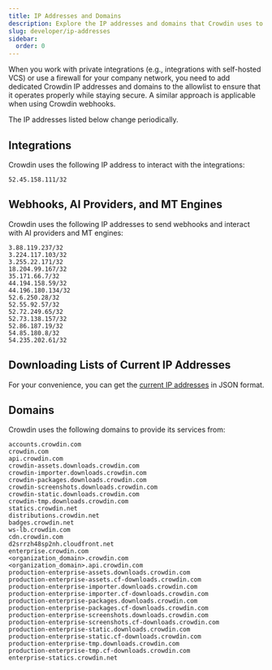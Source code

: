 ```yaml
---
title: IP Addresses and Domains
description: Explore the IP addresses and domains that Crowdin uses to interact with its services
slug: developer/ip-addresses
sidebar:
  order: 0
---
```



When you work with private integrations (e.g., integrations with self-hosted VCS) or use a firewall for your company network, you need to add dedicated Crowdin IP addresses and domains to the allowlist to ensure that it operates properly while staying secure. A similar approach is applicable when using Crowdin webhooks.

<Aside type="caution">
  The IP addresses listed below change periodically.
</Aside>

## Integrations

Crowdin uses the following IP address to interact with the integrations:

```shell
52.45.158.111/32
```

## Webhooks, AI Providers, and MT Engines

Crowdin uses the following IP addresses to send webhooks and interact with AI providers and MT engines:

```shell
3.88.119.237/32
3.224.117.103/32
3.255.22.171/32
18.204.99.167/32
35.171.66.7/32
44.194.158.59/32
44.196.180.134/32
52.6.250.28/32
52.55.92.57/32
52.72.249.65/32
52.73.138.157/32
52.86.187.19/32
54.85.180.8/32
54.235.202.61/32
```

## Downloading Lists of Current IP Addresses

For your convenience, you can get the [current IP addresses](/ips/ips.json) in JSON format.

## Domains

Crowdin uses the following domains to provide its services from:

```shell
accounts.crowdin.com
crowdin.com
api.crowdin.com
crowdin-assets.downloads.crowdin.com
crowdin-importer.downloads.crowdin.com
crowdin-packages.downloads.crowdin.com
crowdin-screenshots.downloads.crowdin.com
crowdin-static.downloads.crowdin.com
crowdin-tmp.downloads.crowdin.com
statics.crowdin.net
distributions.crowdin.net
badges.crowdin.net
ws-lb.crowdin.com
cdn.crowdin.com
d2srrzh48sp2nh.cloudfront.net
enterprise.crowdin.com
<organization_domain>.crowdin.com
<organization_domain>.api.crowdin.com
production-enterprise-assets.downloads.crowdin.com
production-enterprise-assets.cf-downloads.crowdin.com
production-enterprise-importer.downloads.crowdin.com
production-enterprise-importer.cf-downloads.crowdin.com
production-enterprise-packages.downloads.crowdin.com
production-enterprise-packages.cf-downloads.crowdin.com
production-enterprise-screenshots.downloads.crowdin.com
production-enterprise-screenshots.cf-downloads.crowdin.com
production-enterprise-static.downloads.crowdin.com
production-enterprise-static.cf-downloads.crowdin.com
production-enterprise-tmp.downloads.crowdin.com
production-enterprise-tmp.cf-downloads.crowdin.com
enterprise-statics.crowdin.net
```
